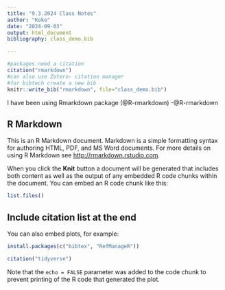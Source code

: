```yaml
---
title: "9.3.2024 Class Notes" 
author: "Koko" 
date: "2024-09-03" 
output: html_document 
bibliography: class_demo.bib

---
```


```r
#packages need a citation
citation("rmarkdown")
#can also use Zotero- citation manager 
#for bibtech create a new bib
knitr::write_bib("rmarkdown", file="class_demo.bib")
```

I have been using Rmarkdown package (@R-rmarkdown) -@R-rmarkdown

## R Markdown

This is an R Markdown document. Markdown is a simple formatting syntax for authoring HTML, PDF, and MS Word documents. For more details on using R Markdown see <http://rmarkdown.rstudio.com>.

When you click the **Knit** button a document will be generated that includes both content as well as the output of any embedded R code chunks within the document. You can embed an R code chunk like this:

```r
list.files()
```

## Include citation list at the end

You can also embed plots, for example:

```r
install.packages(c("bibtex", "RefManageR"))
```

```r
citation("tidyverse")
```

Note that the `echo = FALSE` parameter was added to the code chunk to prevent printing of the R code that generated the plot.
